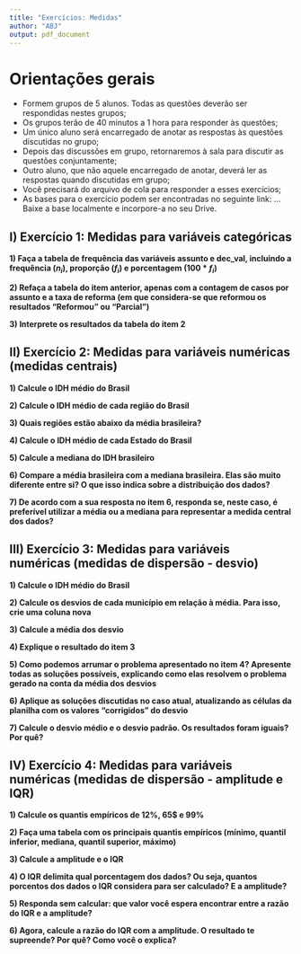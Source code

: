 ```yaml
---
title: "Exercícios: Medidas"
author: "ABJ"
output: pdf_document
---
```


# Orientações gerais

- Formem grupos de 5 alunos. Todas as questões deverão ser respondidas nestes grupos;
- Os grupos terão de 40 minutos a 1 hora para responder às questões;
- Um único aluno será encarregado de anotar as respostas às questões discutidas no grupo;
- Depois das discussões em grupo, retornaremos à sala para discutir as questões conjuntamente;
- Outro aluno, que não aquele encarregado de anotar, deverá ler as respostas quando discutidas em grupo;
- Você precisará do arquivo de cola para responder a esses exercícios;
- As bases para o exercício podem ser encontradas no seguinte link: ... Baixe a base localmente e incorpore-a no seu Drive. 

## I) Exercício 1: Medidas para variáveis categóricas

**1) Faça a tabela de frequência das variáveis assunto e dec_val, incluindo a frequência ($n_i$), proporção ($f_i$) e porcentagem ($100*f_i$)**

**2) Refaça a tabela do item anterior, apenas com a contagem de casos por assunto e a taxa de reforma (em que considera-se que reformou os resultados "Reformou" ou "Parcial")**

**3) Interprete os resultados da tabela do item 2**


## II) Exercício 2: Medidas para variáveis numéricas (medidas centrais)

**1) Calcule o IDH médio do Brasil**

**2) Calcule o IDH médio de cada região do Brasil**

**3) Quais regiões estão abaixo da média brasileira?**

**4) Calcule o IDH médio de cada Estado do Brasil**

**5) Calcule a mediana do IDH brasileiro**

**6) Compare a média brasileira com a mediana brasileira. Elas são muito diferente entre si? O que isso indica sobre a distribuição dos dados?**

**7) De acordo com a sua resposta no item 6, responda se, neste caso, é preferível utilizar a média ou a mediana para representar a medida central dos dados?**

## III) Exercício 3: Medidas para variáveis numéricas (medidas de dispersão - desvio)

**1) Calcule o IDH médio do Brasil**

**2) Calcule os desvios de cada município em relação à média. Para isso, crie uma coluna nova**

**3) Calcule a média dos desvio**

**4) Explique o resultado do item 3**

**5) Como podemos arrumar o problema apresentado no item 4? Apresente todas as soluções possíveis, explicando como elas resolvem o problema gerado na conta da média dos desvios**

**6) Aplique as soluções discutidas no caso atual, atualizando as células da planilha com os valores "corrigidos" do desvio**

**7) Calcule o desvio médio e o desvio padrão. Os resultados foram iguais? Por quê?**

## IV) Exercício 4: Medidas para variáveis numéricas (medidas de dispersão - amplitude e IQR)

**1) Calcule os quantis empíricos de 12%, 65$ e 99%**

**2) Faça uma tabela com os principais quantis empíricos (mínimo, quantil inferior, mediana, quantil superior, máximo)**

**3) Calcule a amplitude e o IQR**

**4) O IQR delimita qual porcentagem dos dados? Ou seja, quantos porcentos dos dados o IQR considera para ser calculado? E a amplitude?**

**5) Responda sem calcular: que valor você espera encontrar entre a razão do IQR e a amplitude?**

**6) Agora, calcule a razão do IQR com a amplitude. O resultado te supreende? Por quê? Como você o explica?**
